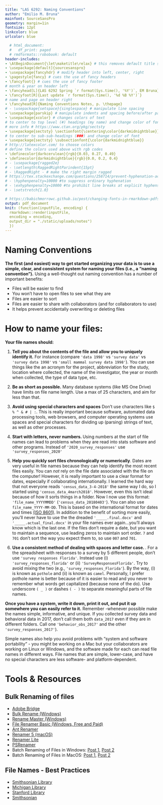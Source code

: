 ```yaml
---
title: "LAS 6292: Naming Conventions"
author: "Emilio M. Bruna"
mainfont: SourceSansPro
geometry: margin=1in
fontsize: 12pt
linkcolor: blue
urlcolor: blue

  # html_document:
  #   df_print: paged
  # rmdformats::robobook: default
header-includes:
- \AtBeginDocument{\let\maketitle\relax} # this removes default title section
- \usepackage[default]{sourcesanspro}
- \usepackage{fancyhdr} # modify header into left, center, right
- \pagestyle{fancy} # cues the use of fancy headers
- \fancyfoot{} # cues the use of fancy footer
# month & year on header left
- \fancyhead[L]{LAS 6292 Spring `r format(Sys.time(), '%Y')`, EM Bruna} 
- \fancyfoot[R]{Last update `r format(Sys.time(), '%d %B %Y')`}
# name and page on header right
- \fancyhead[R]{Naming Conventions Notes, p. \thepage} 
# - \usepackage{setspace}{singlespace} # manipulate line spacing 
- \usepackage{parskip} # manipulate indents and spacing before/after paragraphs 
- \usepackage{xcolor} # changes colors of text
# to center to top level (#) headings (my name) and change color of font
# more info # https://www.ctan.org/pkg/sectsty
- \usepackage{sectsty} \sectionfont{\centering\color{darkmidnightblue}}
# to center to sub-sub-headings (###) and change color of font
- \usepackage{sectsty} \subsectionfont{\color{darkmidnightblue}}
# http://latexcolor.com/ to choose colors
# define the colors used above with rgb codes
- \definecolor{darkcerulean}{rgb}{0.03, 0.27, 0.49}
- \definecolor{darkmidnightblue}{rgb}{0.0, 0.2, 0.4}
# - \usepackage{ragged2e}
# - \setlength\RaggedRightParindent{15pt}
# - \RaggedRight - # make the right margin ragged
# https://tex.stackexchange.com/questions/258714/prevent-hyphenation-across-lines-enforce-right-margin
# - \hyphenpenalty=10000 #to suppress ordinary hyphenation
# - \exhyphenpenalty=10000 #to prohibit line breaks at explicit hyphens.
# - \setstretch{1.0}

# https://babichmorrowc.github.io/post/changing-fonts-in-rmarkdown-pdfs/
output: pdf_document
knit: (function(inputFile, encoding) {
  rmarkdown::render(inputFile,
  encoding = encoding,
  output_dir = "./static/uploads/notes")
  })
---
```

# Naming Conventions

**The first (and easiest) way to get started organizing your data is to use a simple, clear, and consistent system for naming your files (i.e., a "naming convention").** Using a well-thought out naming convention has a number of important benefits:  

* Files will be easier to find
* You won't have to open files to see what they are
* Files are easier to sort
* Files are easier to share with collaborators (and for collaborators to use)
* It helps prevent accidentally overwriting or deleting files  

    
# How to name your files:

**Your file names should: **

1. **Tell you about the contents of the file and allow you to uniquely identify it.** For instance (compare `'data 1998'` vs `'survey data'` vs `'survey data 1998'` vs `'small mammal survey data 1998'`). You can use things like the an acronym for the project, abbreviation for the study, location where collected, the name of the investigator, the year or month when collected, the type of data type, etc.

2. **Be as short as possible.** Many database systems (like MS One Drive) have limits on file name length. Use a max of 25 characters, and aim for less than that.

3. **Avoid using special characters and spaces** Don't use  characters like `$ % ^ & # | :`. This is really important because software, automated data processing tools, web browsers, and computer operating systems use spaces and special characters for dividing up (parsing) strings of text, as well as other processes.

4. **Start with letters, never numbers. **Using numbers at the start of file names can lead to problems when they are read into stats software and other programs. Instead of `'2020_survey_responses'` use  `'survey_responses_2020'`

5. **Help you quickly sort files chronologically or numerically**. Dates are very useful in file names because they can help identify the most recent files easily. You can *not* rely on the file date associated with the file on the computer! However, it is really important to use a clear format for dates, especially if collaborating internationally. I learned the hard way that not everyone reads `'census_data_3-4-2018'` the same way I do, so I started using `'census_data_4march2018'`. However, even this isn't ideal because of how it sorts things in a folder. Now I now use this format: `'file_name_YYYYMMDD'` (`'census_data_20180403'`). You can also use `file_name_YYYY-MM-DD`. This is based on the international format for dates and times [(ISO 8601)](https://en.wikipedia.org/wiki/ISO_8601#Calendar_dates). In addition to the benefit of sorting more easily, you'll never have to use the the dreaded `'_____.final.docx'` and `'_____.actual_final.docx'` in your file names ever again...you'll always know which is the last one. If the files don't require a date, but you want to maintain a sequence, use leading zeros to maintain sort order. `7` and `701` don't sort the way you expect them to, so use `007` and `701`.

6. **Use a consistent method of dealing with spaces and letter case. **.  For a the spreadsheet with responses to a survey by 5 different people, don't use `'survey responses Florida'`. Instead use (i) `'survey_responses_florida'` or (ii) `'SurveyResponsesFlorida'`. Try to avoid mixing the two (e.g., `'survey_responses_Florida'`). By the way, (i) is known as `pothole` and (ii) is known as `camel`. Personally, I prefer pothole name is better because of it is easier to read and you never to remember what words get capitalized (because none of the do). Use underscore `( _ )` or dashes `( - )` to separate meaningful parts of file names.


**Once you have a system, write it down, print it out, and put it up somewhere you can easily refer to it.** Remember -whenever possible make the names simple, informative, and unique. If you collected survey data and behavioral data in 2017, don't call them both `data_2017` even if they are in different folders. Call one `'behavior_obs_2017'` and the other `'survey_responses_2017'`). 

Simple names also help you avoid problems with "system and software portability" - you might be working on a Mac but your collaborators are working on Linux or Windows, and the software made for each can read file names in different ways. File names that are simple, lower-case, and have no special characters are less software- and platform-dependent.    
  

# Tools & Resources

## Bulk Renaming of files

* [Adobe Bridge](https://www.adobe.com/products/bridge.html)
* [Bulk Rename (Windows)](http://www.bulkrenameutility.co.uk/Main_Intro.php)
* [Rename Master (Windows)](http://www.joejoesoft.com/cms/showpage.php?cid=108)
* [File Renamer Basic (Windows, Free and Paid)](http://www.sherrodcomputers.com/products_filerenamer.cfm)
* [Ant Renamer](http://www.antp.be/software/renamer)
* [Renamer 5 (macOS)](https://renamer.com/)
* [Renamer Lite](http://www.den4b.com/products/renamer)
* [PSRenamer](http://www.powersurgepub.com/products/psrenamer/index.html)
* Batch Renaming of Files in Windows: [Post 1](https://www.howtogeek.com/111859/how-to-batch-rename-files-in-windows-4-ways-to-rename-multiple-files/), [Post 2](https://www.tomsguide.com/how-to/how-to-batch-rename-multiple-files-in-windows-10)
* Batch Renaming of Files in MacOS: [Post 1](https://setapp.com/how-to/batch-rename-files), [Post 2](https://appleinsider.com/articles/21/06/23/how-to-batch-rename-files-in-macos)
  

## File Names - Best Practices 
* [Smithsonian Library](https://library.si.edu/sites/default/files/tutorial/pdf/filenamingorganizing20180227.pdf)
* [Michigan Library](https://guides.lib.umich.edu/datamanagement/files)
* [Stanford Library](https://library.stanford.edu/research/data-management-services/data-best-practices/best-practices-file-naming)
* [Smithsonian](https://library.si.edu/sites/default/files/tutorial/pdf/filenamingorganizing20180227.pdf)  

